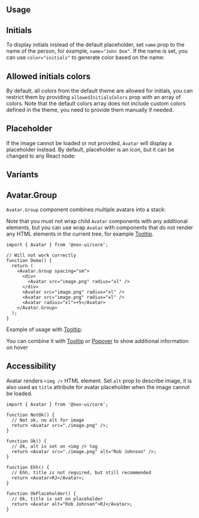 

## Usage

<Demo data={AvatarDemos.usage} />

## Initials

To display initials instead of the default placeholder, set `name` prop
to the name of the person, for example, `name="John Doe"`. If the name
is set, you can use `color="initials"` to generate color based on the name:

<Demo data={AvatarDemos.initials} />

## Allowed initials colors

By default, all colors from the default theme are allowed for initials, you can restrict them
by providing `allowedInitialsColors` prop with an array of colors. Note that the default colors
array does not include custom colors defined in the theme, you need to provide them manually
if needed.

<Demo data={AvatarDemos.allowedColors} />

## Placeholder

If the image cannot be loaded or not provided, `Avatar` will display a placeholder instead. By default,
placeholder is an icon, but it can be changed to any React node:

<Demo data={AvatarDemos.placeholders} />

## Variants

<Demo data={AvatarDemos.configurator} />

## Avatar.Group

`Avatar.Group` component combines multiple avatars into a stack:

<Demo data={AvatarDemos.group} />

Note that you must not wrap child `Avatar` components with any additional elements,
but you can use wrap `Avatar` with components that do not render any HTML elements
in the current tree, for example [Tooltip](/core/tooltip).

```tsx
import { Avatar } from '@nex-ui/core';

// Will not work correctly
function Demo() {
  return (
    <Avatar.Group spacing="sm">
      <div>
        <Avatar src="image.png" radius="xl" />
      </div>
      <Avatar src="image.png" radius="xl" />
      <Avatar src="image.png" radius="xl" />
      <Avatar radius="xl">+5</Avatar>
    </Avatar.Group>
  );
}
```

Example of usage with [Tooltip](/core/tooltip/):

<Demo data={AvatarDemos.groupTooltip} />

<Polymorphic
  defaultElement="div"
  changeToElement="button"
  component="Avatar"
  withNext
/>

<Demo data={AvatarDemos.link} />

You can combine it with [Tooltip](/core/tooltip/) or [Popover](/core/popover/) to show additional information on hover

<Demo data={AvatarDemos.groupTooltip} />

## Accessibility

Avatar renders `<img />` HTML element. Set `alt` prop to describe image,
it is also used as `title` attribute for avatar placeholder when the image cannot be loaded.

```tsx
import { Avatar } from '@nex-ui/core';

function NotOk() {
  // Not ok, no alt for image
  return <Avatar src="./image.png" />;
}

function Ok() {
  // Ok, alt is set on <img /> tag
  return <Avatar src="./image.png" alt="Rob Johnson" />;
}

function Ehh() {
  // Ehh, title is not required, but still recommended
  return <Avatar>RJ</Avatar>;
}

function OkPlaceholder() {
  // Ok, title is set on placeholder
  return <Avatar alt="Rob Johnson">RJ</Avatar>;
}
```
